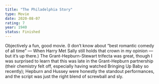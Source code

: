 ```yaml
---
title: "The Philadelphia Story"
type: Movie
date: 2020-08-07
rating: 7
year: 1940
status: Finished
---
```


Objectively a fun, good movie. (I don’t know about “best romantic comedy of all time” — When Harry Met Sally still holds that crown in my opinion — but it’s up there.) The Grant-Hepburn-Stewart trifecta was great, though I was surprised to learn that this was late in the Grant-Hepburn partnership (their chemistry felt off, especially having watched Bringing Up Baby so recently); Hepburn and Hussey were honestly the standout performances, and the script was just the right blend of screwball and sly.
